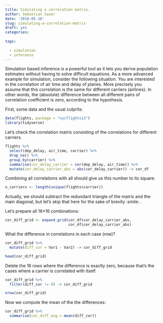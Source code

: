 ```yaml
---
title: Simulating a correlation matrix.
author: Sebastian Sauer
date: '2018-05-18'
slug: simulating-a-correlation-matrix
draft: yes
categories:
  
tags:
  
  - simulation
  - inference
---
```



Simulation based inference is a powerful tool as it lets you derive population estimates without having to solve difficult equations. As a more advanced example for simulation, consider the following situation. You are interested in the correlation of air time and delay of planes. More precisely you assume that this correlation is the same for different carriers (airlines). In other words, the (absolute) difference between all different pairs of correlation coefficient is zero, according to the hypothesis.

First, some data and the usual culprits:

```r
data(flights, package = "nycflights13")
library(tidyverse)
```


Let's check the correlation matrix consisting of the correlations for different carriers.

```r
flights %>% 
  select(dep_delay, air_time, carrier) %>% 
  drop_na() %>% 
  group_by(carrier) %>% 
  summarise(cor_delay_carrier = cor(dep_delay, air_time)) %>% 
  mutate(cor_delay_carrier_abs = abs(cor_delay_carrier)) -> cor_df

```




Combining all correlations with all should give us this number to its square:


```r
n_carriers <- length(unique(flights$carrier))
```

Actually, we should subtract the redundant triangle of the matrix and the main diagonal, but let's skip that here for the sake of brevity :smile: .

Let's prepare all 16*16 combinations:

```r
cor_diff_grid <- expand.grid(cor_df$cor_delay_carrier_abs,
                             cor_df$cor_delay_carrier_abs)
```

What the difference in correlations in each case (row)?

```r
cor_diff_grid %>% 
  mutate(diff_cor = Var1 - Var2) -> cor_diff_grid

head(cor_diff_grid)
```

Delete the 16 rows where the difference is exactly zero, because that's the cases where a carrier is correlated with itself.

```r
cor_diff_grid %>% 
  filter(diff_cor != 0) -> cor_diff_grid

nrow(cor_diff_grid)
```


Now we compute the mean of the the differences:

```r
cor_diff_grid %>% 
  summarise(cor_diff_avg = mean(diff_cor))
```

